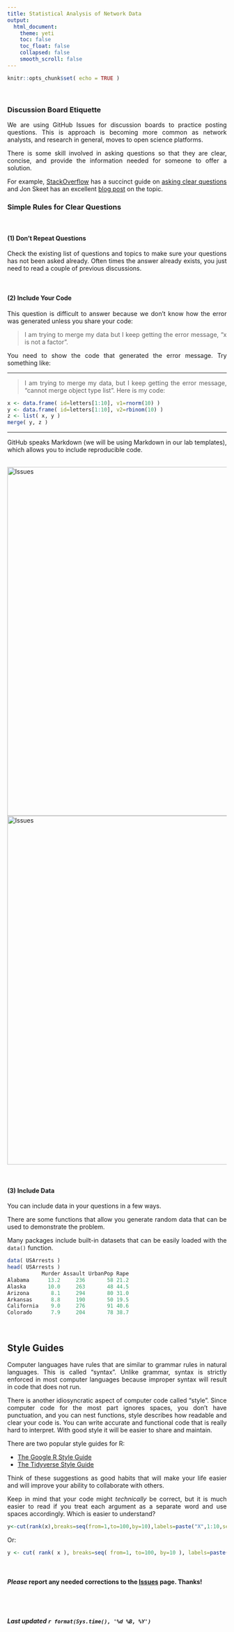 ```yaml
---
title: Statistical Analysis of Network Data
output: 
  html_document:
    theme: yeti
    toc: false
    toc_float: false
    collapsed: false
    smooth_scroll: false
---
```


<style>
body {
text-align: justify}
</style>

```r
knitr::opts_chunk$set( echo = TRUE )
```

<br>

### Discussion Board Etiquette

We are using GitHub Issues for discussion boards to practice posting questions. This is approach is becoming more common as network analysts, and research in general, moves to open science platforms.

There is some skill involved in asking questions so that they are clear, concise, and provide the information needed for someone to offer a solution.

For example, [StackOverflow](https://stackoverflow.com) has a succinct guide on [asking clear questions](https://stackoverflow.com/help/how-to-ask) and Jon Skeet has an excellent [blog post](https://codeblog.jonskeet.uk/2010/08/29/writing-the-perfect-question/) on the topic.


### Simple Rules for Clear Questions  

<br>

#### (1) Don't Repeat Questions  

Check the existing list of questions and topics to make sure your questions has not been asked already. Often times the answer already exists, you just need to read a couple of previous discussions.

<br>

#### (2) Include Your Code  

This question is difficult to answer because we don't know how the error was generated unless you share your code:

> I am trying to merge my data but I keep getting the error message, "x is not a factor".

You need to show the code that generated the error message. Try something like:

---

> I am trying to merge my data, but I keep getting the error message, "cannot merge object type list". Here is my code:

```r
x <- data.frame( id=letters[1:10], v1=rnorm(10) )
y <- data.frame( id=letters[1:10], v2=rbinom(10) )
z <- list( x, y )
merge( y, z )
```

---

GitHub speaks Markdown (we will be using Markdown in our lab templates), which allows you to include reproducible code.

<br>
<img src="../assets/images/github-issue.png"
alt="Issues" width="800" />
<br>
<img src="../assets/images/github-issue-preview.png"
alt="Issues" width="800" />
<br>

<br>

#### (3) Include Data

You can include data in your questions in a few ways.

There are some functions that allow you generate random data that can be used to demonstrate the problem.

Many packages include built-in datasets that can be easily loaded with the `data()` function.

```r
data( USArrests )
head( USArrests )
           Murder Assault UrbanPop Rape
Alabama      13.2     236       58 21.2
Alaska       10.0     263       48 44.5
Arizona       8.1     294       80 31.0
Arkansas      8.8     190       50 19.5
California    9.0     276       91 40.6
Colorado      7.9     204       78 38.7
```

<br>

## Style Guides

Computer languages have rules that are similar to grammar rules in natural languages. This is called "syntax". Unlike grammar, syntax is strictly enforced in most computer languages because improper syntax will result in code that does not run.

There is another idiosyncratic aspect of computer code called "style". Since computer code for the most part ignores spaces, you don't have punctuation, and you can nest functions, style describes how readable and clear your code is. You can write accurate and functional code that is really hard to interpret. With good style it will be easier to share and maintain.

There are two popular style guides for R:

* [The Google R Style Guide](https://google.github.io/styleguide/Rguide.xml)
* [The Tidyverse Style Guide](http://style.tidyverse.org/index.html)

Think of these suggestions as good habits that will make your life easier and will improve your ability to collaborate with others.

Keep in mind that your code might *technically* be correct, but it is much easier to read if you treat each argument as a separate word and use spaces accordingly. Which is easier to understand?

```r
y<-cut(rank(x),breaks=seq(from=1,to=100,by=10),labels=paste("X",1:10,sep=""))
```

Or:

```r
y <- cut( rank( x ), breaks=seq( from=1, to=100, by=10 ), labels=paste( "X", 1:10, sep="" ) )
```

<br>

#### ***Please*** report any needed corrections to the [Issues](https://github.com/jacobtnyoung/SAND/issues) page. Thanks!

<br>
<br>


###### ***Last updated `r format(Sys.time(), '%d %B, %Y')`***